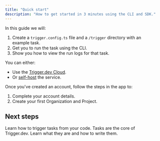 ```yaml
---
title: "Quick start"
description: "How to get started in 3 minutes using the CLI and SDK."
---
```



In this guide we will:

1. Create a `trigger.config.ts` file and a `/trigger` directory with an example task.
2. Get you to run the task using the CLI.
3. Show you how to view the run logs for that task.

<Steps titleSize="h3">

<Step title="Create a Trigger.dev account">

You can either:

- Use the [Trigger.dev Cloud](https://cloud.trigger.dev).
- Or [self-host](/v3/open-source-self-hosting) the service.

</Step>

<Step title="Create your first project">

Once you've created an account, follow the steps in the app to:

1. Complete your account details.
2. Create your first Organization and Project.

</Step>

<CliInitStep />
<CliDevStep />
<CliRunTestStep />
<CliViewRunStep />

</Steps>

## Next steps

<CardGroup>
  <Card title="How to trigger your tasks" icon="bolt" href="/v3/triggering">
    Learn how to trigger tasks from your code.
  </Card>
  <Card title="Writing tasks" icon="wand-magic-sparkles" href="/v3/tasks-overview">
    Tasks are the core of Trigger.dev. Learn what they are and how to write them.
  </Card>
</CardGroup>
